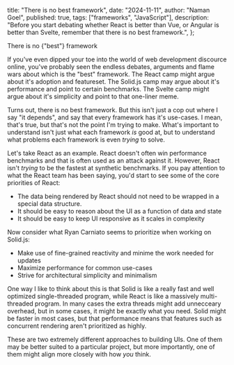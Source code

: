   title: "There is no best framework",
  date: "2024-11-11",
  author: "Naman Goel",
  published: true,
  tags: ["frameworks", "JavaScript"],
  description:
    "Before you start debating whether React is better than Vue, or Angular is better than Svelte, remember that there is no best framework.",
};


<Container>
  <Word scale={82}>There</Word>
  <Word scale={23.5}>is</Word>
  <Word scale={40}>no</Word>
  <Word scale={38} italic>
    {"best"}
  </Word>
  <Word scale={168}>framework</Word>
</Container>

If you've even dipped your toe into the world of web development discource online,
you've probably seen the endless debates, arguments and flame wars about which is
the "best" framework. The React camp might argue about it's adoption and featureset.
The Solid.js camp may argue about it's performance and point to certain benchmarks.
The Svelte camp might argue about it's simplicity and point to that one-liner meme.

Turns out, there is no best framework. But this isn't just a cop out where I say "it depends",
and say that every framework has it's use-cases. I mean, that's true, but that's not the point
I'm trying to make. What's important to understand isn't just what each framework _is_ good at,
but to understand what problems each framework is even _trying_ to solve.

Let's take React as an example. React doesn't often win performance benchmarks and
that is often used as an attack against it. However, React isn't _trying_ to be the fastest
at synthetic benchmarks. If you pay attention to what the React team has been saying,
you'd start to see some of the core priorities of React:

- The data being rendered by React should not need to be wrapped in a special data structure.
- It should be easy to reason about the UI as a function of data and state
- It should be easy to keep UI responsive as it scales in complexity

Now consider what Ryan Carniato seems to prioritize when working on Solid.js:

- Make use of fine-grained reactivity and minime the work needed for updates
- Maximize performance for common use-cases
- Strive for architectural simplicity and minimalism

One way I like to think about this is that Solid is like a really fast and well optimized
single-threaded program, while React is like a massively multi-threaded program. In many
cases the extra threads might add unnecceary overhead, but in some cases, it might be
exactly what you need. Solid might be faster in most cases, but that performance means
that features such as concurrent rendering aren't prioritized as highly.

These are two extremely different approaches to building UIs. One of them may be better
suited to a particular project, but more importantly, one of them might align more closely
with how _you_ think.
